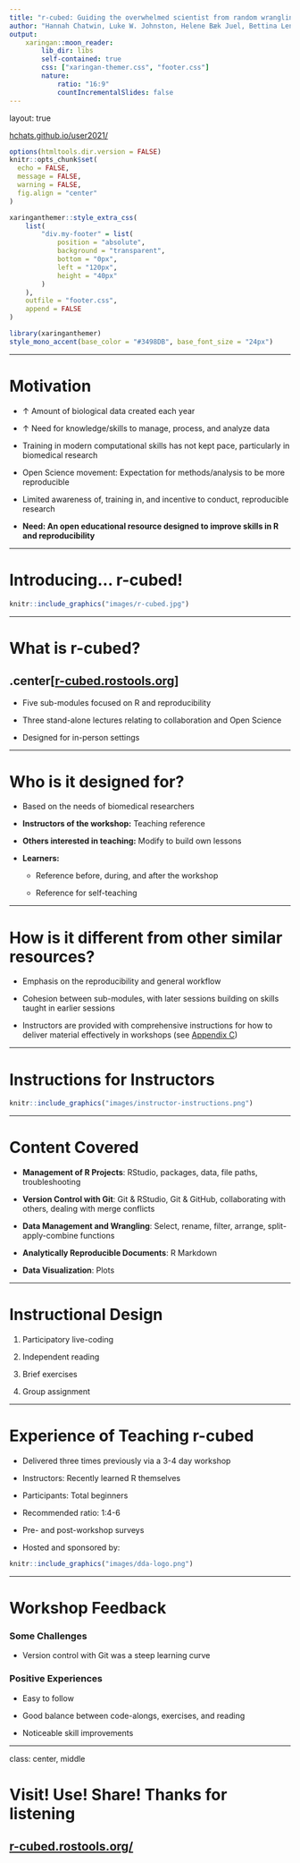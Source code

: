 ```yaml
---
title: "r-cubed: Guiding the overwhelmed scientist from random wrangling to Reproducible Research in R"
author: "Hannah Chatwin, Luke W. Johnston, Helene Bæk Juel, Bettina Lengger, Daniel R. Witte, Malene Revsbech Christiansen, Anders Aasted Isaksen"
output:
    xaringan::moon_reader:
        lib_dir: libs
        self-contained: true
        css: ["xaringan-themer.css", "footer.css"]
        nature:
            ratio: "16:9"
            countIncrementalSlides: false
---
```


layout: true

<div class="my-footer">
<a href="https://hchats.github.io/user2021/">hchats.github.io/user2021/</a>
</div> 

```r
options(htmltools.dir.version = FALSE)
knitr::opts_chunk$set(
  echo = FALSE,
  message = FALSE,
  warning = FALSE,
  fig.align = "center"
)

xaringanthemer::style_extra_css(
    list(
        "div.my-footer" = list(
            position = "absolute",
            background = "transparent",
            bottom = "0px",
            left = "120px",
            height = "40px"
        )
    ),
    outfile = "footer.css",
    append = FALSE
)
```

```r
library(xaringanthemer)
style_mono_accent(base_color = "#3498DB", base_font_size = "24px")
```

---

# Motivation

- ↑ Amount of biological data created each year

- ↑ Need for knowledge/skills to manage, process, and analyze data

- Training in modern computational skills has not kept pace, particularly in biomedical research

- Open Science movement: Expectation for methods/analysis to be more reproducible

- Limited awareness of, training in, and incentive to conduct, reproducible research

- **Need: An open educational resource designed to improve skills in R and reproducibility**

---

# Introducing... r-cubed!

```r
knitr::include_graphics("images/r-cubed.jpg")
```

---

# What is r-cubed?

## .center[[r-cubed.rostools.org](https://r-cubed.rostools.org/)]

- Five sub-modules focused on R and reproducibility

- Three stand-alone lectures relating to collaboration and Open Science

- Designed for in-person settings

---

# Who is it designed for?

- Based on the needs of biomedical researchers

* **Instructors of the workshop:** Teaching reference

* **Others interested in teaching:** Modify to build own lessons

* **Learners:**

  + Reference before, during, and after the workshop
  
  + Reference for self-teaching

---

# How is it different from other similar resources?

- Emphasis on the reproducibility and general workflow

- Cohesion between sub-modules, with later sessions building on skills taught in earlier sessions

- Instructors are provided with comprehensive instructions for how to deliver material effectively in workshops (see [Appendix C](https://r-cubed.rostools.org/for-instructors.html))

---

# Instructions for Instructors

```r
knitr::include_graphics("images/instructor-instructions.png")
```

---

# Content Covered

- **Management of R Projects**: RStudio, packages, data, file paths, troubleshooting

- **Version Control with Git**: Git & RStudio, Git & GitHub, collaborating with others, dealing with merge conflicts

- **Data Management and Wrangling**: Select, rename, filter, arrange, split-apply-combine functions

- **Analytically Reproducible Documents**: R Markdown

- **Data Visualization**: Plots

---

# Instructional Design

1. Participatory live-coding

2. Independent reading

3. Brief exercises

4. Group assignment

---

# Experience of Teaching r-cubed

- Delivered three times previously via a 3-4 day workshop

- Instructors: Recently learned R themselves

- Participants: Total beginners

- Recommended ratio: 1:4-6

- Pre- and post-workshop surveys

- Hosted and sponsored by:

```r
knitr::include_graphics("images/dda-logo.png")
```

---

# Workshop Feedback

### Some Challenges

- Version control with Git was a steep learning curve

### Positive Experiences

- Easy to follow

- Good balance between code-alongs, exercises, and reading

- Noticeable skill improvements

---

class: center, middle

# Visit! Use! Share! Thanks for listening

## [r-cubed.rostools.org/](https://r-cubed.rostools.org/)

